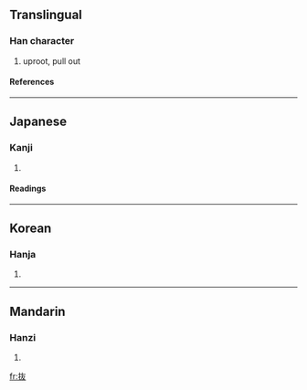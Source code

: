 {{see|拔}}

==Translingual==
===Han character===
{{Han char|rn=64|rad=手|as=04|sn=7|four=|canj=手大水 (QKE), X手大水 (XQKE)}}
# uproot, pull out
====References====
{{Han ref|kx=0422.121|dkj=11901|dj=0770.080|hdz=31834.091|uh=629C|ud=25244}}
----
==Japanese==
===Kanji===
{{ja-kanji|grade=|rs=手04}}
# {{defn|Japanese}} 
====Readings====
{{ja-readings|on=[[ばつ]] (batsu), [[はつ]] (hatsu)|kun=[[ぬく]] (nuku)}}
----
==Korean==
===Hanja===
{{ko-hanja|hangeul=[[발]], [[패]]|eumhun=|rv=bal, pae|mr=pal, p'ae|y=pal, phya}}
# {{defn|Korean}}
----
==Mandarin==
===Hanzi===
{{cmn-hanzi|pin=[[bá]] (ba2)|wg=pa<sup>2</sup>}}
# {{defn|Mandarin}}

[[fr:抜]]
